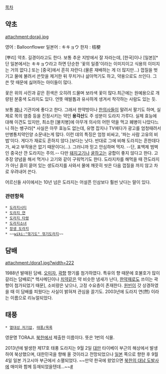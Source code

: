 [[목차]]

== 약초 ==
attachment:doraji.jpg

영어 : Balloonflower
일본어 : キキョウ
한자 : 桔梗

[뿌리] 약초. 길경이라고도 한다. 보통 추운 지방에서 잘 자라는데, [한국]이나 [일본][* 단 일본에서는 キキョウ라고 하면 단순한 '꽃의 일종'이라는 이미지이고 식용의 이미지는 거의 없다.] 또는 [중국]에서 흔히 자란다.(물론 재배하는 게 더 많지만...) 껍질을 벗기고 물에 불려서 쓴맛을 제거한 뒤 무치거나 삶아먹기도 하고, 약용으로도 쓰인다. 그 쓴 맛 때문에 싫어하는 아이들이 많다.

꽃은 위의 사진과 같은 흰색은 오히려 드물며 보라색 꽃이 많다.최근에는 원예용으로 개량된 분홍색 도라지도 있다. 언뜻 매발톱과 유사하게 생겨서 착각하는 사람도 있는 듯.

보통 [[폐]]나 기관지에 좋다고 한다. 그래서 한약방이나 [[한의사]]들이 말려서 팔기도 하며, 실제로 목의 염증 등을 진정시키는 약인 '''용각산'''도 주 성분이 도라지 가루다. 실제 효능에 대해 이견도 있지만, 최소한 [불치병]에 아무개 의사의 어떤 약을 먹고 폐병이 나았다느니 하는 쌩구라[* 사실은 아무 효능도 없는데, 유명 잡지나 TV에다가 광고를 엄청때려서 만병통치약인양 소문내는게 많다. 이런 데의 특징은 엄청 비싸고, '파는 사람 고유의 비법'이다. 게다가 재료도 흔하지 않다.]보다는 낫다. 반대로 그에 비해 도라지는 흔한데다가, 싸고 부작용은 없기 때문이다(...). 그러니까 믿고 안심하며 먹자. --단, 표백제 범벅인 중국산 깐 도라지는 주의.-- 다만 [[돼지고기]]나 [[굴]]하고는 궁합이 좋지 않다고 한다. 고추장 양념을 해서 먹거나 고기와 같이 구워먹기도 한다. 도라지차를 해먹을 때 깐도라지가 아닌 흙이 묻어 있는 생도라지를 사와서 물에 깨끗히 씻은 다음 껍질을 까지 않고 차로 우려내어 쓴다.

어르신들 사이에서는 10년 넘은 도라지는 어설픈 인삼보다 훨씬 낫다는 말이 있다.

=== 관련항목 ===
 * [[도라지시티]] 
 * [[도라지 연]]
 * [[도라지 타령]] 
 * [[도라지소녀]]
 * [[장생 도라지]]
 * ~~[[wiki:"꺾기도" 꺾기도라지]]~~

== 담배 ==
attachment:/dora1.jpg?width=222

1988년 발매된 담배. [[오미자]], [[곽향]] 향기를 첨가하였다. 특유의 향 때문에 호불호가 많이 갈리는 담배로[* 헥사메딘이나 [[치약]]같은 약 비슷한 냄새가 난다, [[한약재]]로도 쓰이는 곽향이 첨가되었기 때문], 소비량은 낮으나, 고정 수요층이 존재한다.
[[원빈]]이 갓 상경하였을 때 이 담배를 피웠다는 사실이 밝혀져 관심을 끌기도. 
2003년에 도라지 연(然) 이라는 이름으로 리뉴얼되었다.

== 태풍 ==
 * [[열대성 저기압]], [[태풍/목록]]

영문명 TORAJI. [[북한]]에서 제출한 이름이다. 뜻은 1번의 식물.

2013년에 발생한 제17호 태풍 도라지는 9월 2일 [[대만]] 타이베이 부근의 해상에서 발생하여 북상했으며, 대한민국을 향해 올 것이라고 전망되었으나 [[일본]] 쪽으로 향한 후 9월 4일 일본 가고시마 부근에서 소멸되었다. ~~만약 한국에 왔었으면 [[북한의 대남 도발사]]에 매미와 함께 등재되었을텐데...~~[http://news.naver.com/main/read.nhn?mode=LSD&mid=sec&sid1=102&oid=001&aid=0006466009 #]
